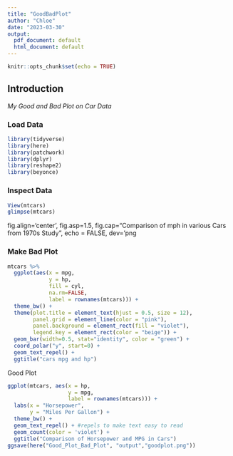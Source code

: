 ```yaml
---
title: "GoodBadPlot"
author: "Chloe"
date: "2023-03-30"
output:
  pdf_document: default
  html_document: default
---
```


```r
knitr::opts_chunk$set(echo = TRUE)
```

## Introduction 

*_My Good and Bad Plot on Car Data_*

### Load Data
```r
library(tidyverse)
library(here)
library(patchwork)
library(dplyr)
library(reshape2)
library(beyonce)
```

### Inspect Data 
```r
View(mtcars)
glimpse(mtcars)

```
 fig.align='center', fig.asp=1.5, fig.cap="Comparison of mph in various Cars from 1970s Study", echo = FALSE, dev='png

### Make Bad Plot 
```r

mtcars %>% 
  ggplot(aes(x = mpg, 
             y = hp,
             fill = cyl,
             na.rm=FALSE, 
             label = rownames(mtcars))) +
  theme_bw() +
  theme(plot.title = element_text(hjust = 0.5, size = 12),
        panel.grid = element_line(color = "pink"), 
        panel.background = element_rect(fill = "violet"), 
        legend.key = element_rect(color = "beige")) +
  geom_bar(width=0.5, stat="identity", color = "green") + 
  coord_polar("y", start=0) +
  geom_text_repel() + 
  ggtitle("cars mpg and hp")

```


Good Plot

```r
ggplot(mtcars, aes(x = hp, 
                   y = mpg, 
                   label = rownames(mtcars))) + 
  labs(x = "Horsepower", 
       y = "Miles Per Gallon") + 
  theme_bw() + 
  geom_text_repel() + #repels to make text easy to read
  geom_count(color = 'violet') + 
  ggtitle("Comparison of Horsepower and MPG in Cars")
ggsave(here("Good_Plot_Bad_Plot", "output","goodplot.png"))

```